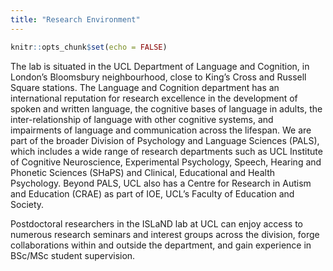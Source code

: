 ```yaml
---
title: "Research Environment"
---
```


```r
knitr::opts_chunk$set(echo = FALSE)
```

The lab is situated in the UCL Department of Language and Cognition, in London's Bloomsbury neighbourhood, close to King's Cross and Russell Square stations. The Language and Cognition department has an international reputation for research excellence in the development of spoken and written language, the cognitive bases of language in adults, the inter-relationship of language with other cognitive systems, and impairments of language and communication across the lifespan. We are part of the broader Division of Psychology and Language Sciences (PALS), which includes a wide range of research departments such as UCL Institute of Cognitive Neuroscience, Experimental Psychology, Speech, Hearing and Phonetic Sciences (SHaPS) and Clinical, Educational and Health Psychology. Beyond PALS, UCL also has a Centre for Research in Autism and Education (CRAE) as part of IOE, UCL's Faculty of Education and Society.

Postdoctoral researchers in the ISLaND lab at UCL can enjoy access to numerous research seminars and interest groups across the division, forge collaborations within and outside the department, and gain experience in BSc/MSc student supervision.
